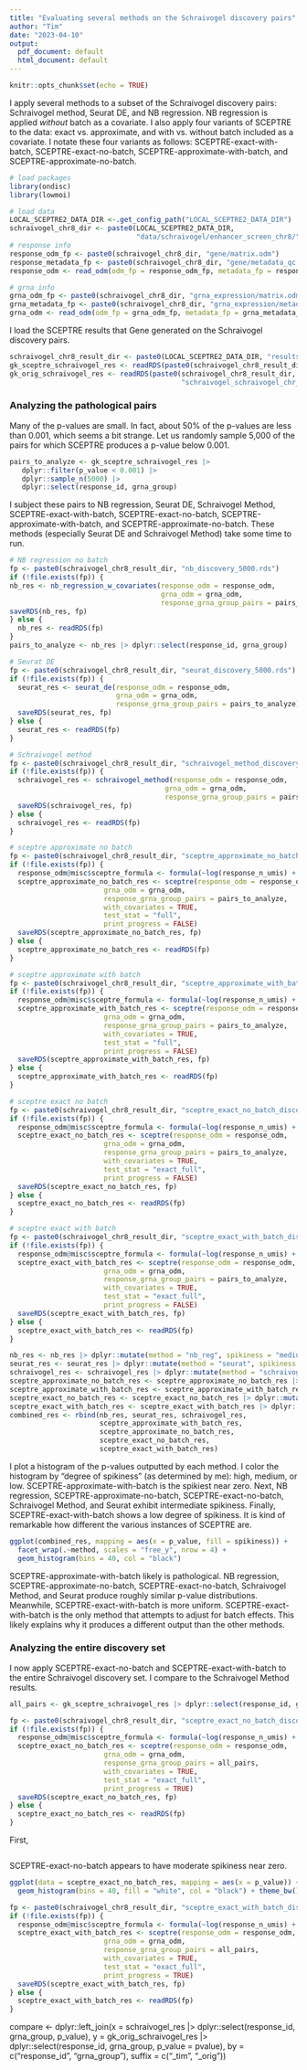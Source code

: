 ```yaml
---
title: "Evaluating several methods on the Schraivogel discovery pairs"
author: "Tim"
date: "2023-04-10"
output:
  pdf_document: default
  html_document: default
---
```


```r
knitr::opts_chunk$set(echo = TRUE)
```

I apply several methods to a subset of the Schraivogel discovery pairs: Schraivogel method, Seurat DE, and NB regression. NB regression is applied *without* batch as a covariate. I also apply four variants of SCEPTRE to the data: exact vs. approximate, and with vs. without batch included as a covariate. I notate these four variants as follows: SCEPTRE-exact-with-batch, SCEPTRE-exact-no-batch, SCEPTRE-approximate-with-batch, and SCEPTRE-approximate-no-batch. 

```r
# load packages
library(ondisc)
library(lowmoi)

# load data
LOCAL_SCEPTRE2_DATA_DIR <-.get_config_path("LOCAL_SCEPTRE2_DATA_DIR")
schraivogel_chr8_dir <- paste0(LOCAL_SCEPTRE2_DATA_DIR,
                               "data/schraivogel/enhancer_screen_chr8/")
# response info
response_odm_fp <- paste0(schraivogel_chr8_dir, "gene/matrix.odm")
response_metadata_fp <- paste0(schraivogel_chr8_dir, "gene/metadata_qc.rds")
response_odm <- read_odm(odm_fp = response_odm_fp, metadata_fp = response_metadata_fp)

# grna info
grna_odm_fp <- paste0(schraivogel_chr8_dir, "grna_expression/matrix.odm")
grna_metadata_fp <- paste0(schraivogel_chr8_dir, "grna_expression/metadata_qc.rds")
grna_odm <- read_odm(odm_fp = grna_odm_fp, metadata_fp = grna_metadata_fp)
```

I load the SCEPTRE results that Gene generated on the Schraivogel discovery pairs.

```r
schraivogel_chr8_result_dir <- paste0(LOCAL_SCEPTRE2_DATA_DIR, "results/schraivogel_analysis/")
gk_sceptre_schraivogel_res <- readRDS(paste0(schraivogel_chr8_result_dir, "sceptre_schraivogel_chr_8_results.rds"))
gk_orig_schraivogel_res <- readRDS(paste0(schraivogel_chr8_result_dir,
                                          "schraivogel_schraivogel_chr_8_results.rds"))
```

### Analyzing the pathological pairs

Many of the p-values are small. In fact, about 50\% of the p-values are less than 0.001, which seems a bit strange. Let us randomly sample 5,000 of the pairs for which SCEPTRE produces a p-value below 0.001.

```r
pairs_to_analyze <- gk_sceptre_schraivogel_res |>
   dplyr::filter(p_value < 0.001) |>
   dplyr::sample_n(5000) |>
   dplyr::select(response_id, grna_group)
```

I subject these pairs to NB regression, Seurat DE, Schraivogel Method, SCEPTRE-exact-with-batch, SCEPTRE-exact-no-batch, SCEPTRE-approximate-with-batch, and SCEPTRE-approximate-no-batch. These methods (especially Seurat DE and Schraivogel Method) take some time to run.

```r
# NB regression no batch
fp <- paste0(schraivogel_chr8_result_dir, "nb_discovery_5000.rds")
if (!file.exists(fp)) {
nb_res <- nb_regression_w_covariates(response_odm = response_odm,
                                     grna_odm = grna_odm,
                                     response_grna_group_pairs = pairs_to_analyze)
saveRDS(nb_res, fp)
} else {
  nb_res <- readRDS(fp)
}
pairs_to_analyze <- nb_res |> dplyr::select(response_id, grna_group)
```


```r
# Seurat DE
fp <- paste0(schraivogel_chr8_result_dir, "seurat_discovery_5000.rds")
if (!file.exists(fp)) {
  seurat_res <- seurat_de(response_odm = response_odm,
                          grna_odm = grna_odm,
                          response_grna_group_pairs = pairs_to_analyze)
  saveRDS(seurat_res, fp)
} else {
  seurat_res <- readRDS(fp)
}
```


```r
# Schraivogel method
fp <- paste0(schraivogel_chr8_result_dir, "schraivogel_method_discovery_5000.rds")
if (!file.exists(fp)) {
  schraivogel_res <- schraivogel_method(response_odm = response_odm,
                                      grna_odm = grna_odm,
                                      response_grna_group_pairs = pairs_to_analyze)
  saveRDS(schraivogel_res, fp)
} else {
  schraivogel_res <- readRDS(fp)
}
```


```r
# sceptre approximate no batch 
fp <- paste0(schraivogel_chr8_result_dir, "sceptre_approximate_no_batch_discovery_5000.rds")
if (!file.exists(fp)) {
  response_odm@misc$sceptre_formula <- formula(~log(response_n_umis) + log(response_n_nonzero))
  sceptre_approximate_no_batch_res <- sceptre(response_odm = response_odm,
                       grna_odm = grna_odm,
                       response_grna_group_pairs = pairs_to_analyze,
                       with_covariates = TRUE,
                       test_stat = "full",
                       print_progress = FALSE)
  saveRDS(sceptre_approximate_no_batch_res, fp)
} else {
  sceptre_approximate_no_batch_res <- readRDS(fp)
}
```


```r
# sceptre approximate with batch 
fp <- paste0(schraivogel_chr8_result_dir, "sceptre_approximate_with_batch_discovery_5000.rds")
if (!file.exists(fp)) {
  response_odm@misc$sceptre_formula <- formula(~log(response_n_umis) + log(response_n_nonzero) + batch)
  sceptre_approximate_with_batch_res <- sceptre(response_odm = response_odm,
                       grna_odm = grna_odm,
                       response_grna_group_pairs = pairs_to_analyze,
                       with_covariates = TRUE,
                       test_stat = "full",
                       print_progress = FALSE)
  saveRDS(sceptre_approximate_with_batch_res, fp)
} else {
  sceptre_approximate_with_batch_res <- readRDS(fp)
}
```


```r
# sceptre exact no batch 
fp <- paste0(schraivogel_chr8_result_dir, "sceptre_exact_no_batch_discovery_5000.rds")
if (!file.exists(fp)) {
  response_odm@misc$sceptre_formula <- formula(~log(response_n_umis) + log(response_n_nonzero))
  sceptre_exact_no_batch_res <- sceptre(response_odm = response_odm,
                       grna_odm = grna_odm,
                       response_grna_group_pairs = pairs_to_analyze,
                       with_covariates = TRUE,
                       test_stat = "exact_full",
                       print_progress = FALSE)
  saveRDS(sceptre_exact_no_batch_res, fp)
} else {
  sceptre_exact_no_batch_res <- readRDS(fp)
}
```


```r
# sceptre exact with batch
fp <- paste0(schraivogel_chr8_result_dir, "sceptre_exact_with_batch_discovery_5000.rds")
if (!file.exists(fp)) {
  response_odm@misc$sceptre_formula <- formula(~log(response_n_umis) + log(response_n_nonzero) + batch)
  sceptre_exact_with_batch_res <- sceptre(response_odm = response_odm,
                       grna_odm = grna_odm,
                       response_grna_group_pairs = pairs_to_analyze,
                       with_covariates = TRUE,
                       test_stat = "exact_full",
                       print_progress = FALSE)
  saveRDS(sceptre_exact_with_batch_res, fp)
} else {
  sceptre_exact_with_batch_res <- readRDS(fp)
}
```

```r
nb_res <- nb_res |> dplyr::mutate(method = "nb_reg", spikiness = "medium") 
seurat_res <- seurat_res |> dplyr::mutate(method = "seurat", spikiness = "medium")
schraivogel_res <- schraivogel_res |> dplyr::mutate(method = "schraivogel_method", spikiness = "medium")
sceptre_approximate_no_batch_res <- sceptre_approximate_no_batch_res |> dplyr::mutate(method = "sceptre_approximate_no_batch", spikiness = "medium")
sceptre_approximate_with_batch_res <- sceptre_approximate_with_batch_res |> dplyr::mutate(method = "sceptre_approximate_with_batch", spikiness = "high")
sceptre_exact_no_batch_res <- sceptre_exact_no_batch_res |> dplyr::mutate(method = "sceptre_exact_no_batch", spikiness = "medium")
sceptre_exact_with_batch_res <- sceptre_exact_with_batch_res |> dplyr::mutate(method = "sceptre_exact_with_batch", spikiness = "low")
combined_res <- rbind(nb_res, seurat_res, schraivogel_res,
                      sceptre_approximate_with_batch_res,
                      sceptre_approximate_no_batch_res,
                      sceptre_exact_no_batch_res,
                      sceptre_exact_with_batch_res)
```

I plot a histogram of the p-values outputted by each method. I color the histogram by "degree of spikiness" (as determined by me): high, medium, or low. SCEPTRE-approximate-with-batch is the spikiest near zero. Next, NB regression, SCEPTRE-approximate-no-batch, SCEPTRE-exact-no-batch, Schraivogel Method, and Seurat exhibit intermediate spikiness. Finally, SCEPTRE-exact-with-batch shows a low degree of spikiness. It is kind of remarkable how different the various instances of SCEPTRE are.

```r
ggplot(combined_res, mapping = aes(x = p_value, fill = spikiness)) +
  facet_wrap(.~method, scales = "free_y", nrow = 4) +
  geom_histogram(bins = 40, col = "black")
```

SCEPTRE-approximate-with-batch likely is pathological. NB regression, SCEPTRE-approximate-no-batch, SCEPTRE-exact-no-batch, Schraivogel Method, and Seurat produce roughly similar p-value distributions. Meanwhile, SCEPTRE-exact-with-batch is more uniform. SCEPTRE-exact-with-batch is the only method that attempts to adjust for batch effects. This likely explains why it produces a different output than the other methods.

### Analyzing the entire discovery set

I now apply SCEPTRE-exact-no-batch and SCEPTRE-exact-with-batch to the entire Schraivogel discovery set. I compare to the Schraivogel Method results.

```r
all_pairs <- gk_sceptre_schraivogel_res |> dplyr::select(response_id, grna_group)

fp <- paste0(schraivogel_chr8_result_dir, "sceptre_exact_no_batch_discovery.rds")
if (!file.exists(fp)) {
  response_odm@misc$sceptre_formula <- formula(~log(response_n_umis) + log(response_n_nonzero))
  sceptre_exact_no_batch_res <- sceptre(response_odm = response_odm,
                       grna_odm = grna_odm,
                       response_grna_group_pairs = all_pairs,
                       with_covariates = TRUE,
                       test_stat = "exact_full",
                       print_progress = TRUE)
  saveRDS(sceptre_exact_no_batch_res, fp)
} else {
  sceptre_exact_no_batch_res <- readRDS(fp)
}
```

First,

```r

```

SCEPTRE-exact-no-batch appears to have moderate spikiness near zero.

```r
ggplot(data = sceptre_exact_no_batch_res, mapping = aes(x = p_value)) +
  geom_histogram(bins = 40, fill = "white", col = "black") + theme_bw()
```



```r
fp <- paste0(schraivogel_chr8_result_dir, "sceptre_exact_with_batch_discovery.rds")
if (!file.exists(fp)) {
  response_odm@misc$sceptre_formula <- formula(~log(response_n_umis) + log(response_n_nonzero) + batch)
  sceptre_exact_with_batch_res <- sceptre(response_odm = response_odm,
                       grna_odm = grna_odm,
                       response_grna_group_pairs = all_pairs,
                       with_covariates = TRUE,
                       test_stat = "exact_full",
                       print_progress = TRUE)
  saveRDS(sceptre_exact_with_batch_res, fp)
} else {
  sceptre_exact_with_batch_res <- readRDS(fp)
}
```


compare <- dplyr::left_join(x = schraivogel_res |> dplyr::select(response_id, grna_group, p_value),
                 y = gk_orig_schraivogel_res |> dplyr::select(response_id, grna_group, p_value = pvalue),
                 by = c("response_id", "grna_group"),
                 suffix = c("_tim", "_orig"))
